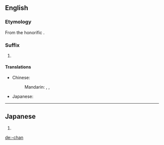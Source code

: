 ==English==

===Etymology===
From the {{etyl|ja|en}} honorific {{term|ちゃん|lang=ja}}.

===Suffix===
{{en-suffix}}

# {{cx|anime and manga fandom|lang=en}} {{non-gloss definition|Appended to a person's name or nickname to indicate familiarity or cuteness.}}

====Translations====
{{trans-top}}
* Chinese:
*: Mandarin: {{t|cmn|小|tr=xiǎo-|sc=Hani}}, {{t|cmn|醬|sc=Hani}}, {{t|cmn|酱|tr=-jiàng|sc=Hani}}
{{trans-mid}}
* Japanese: {{t|ja|ちゃん|tr=-chan}}
{{trans-bottom}}

----

==Japanese==
{{ja-romaji}}

# {{ja-romanization of|ちゃん}}

[[de:-chan]]